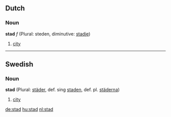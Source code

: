 ==Dutch==
===Noun===
'''stad''' ''f'' (Plural: steden, diminutive: [[stadje]])

# [[city]]

----
==Swedish==
===Noun===
'''stad''' (Plural: [[städer]], def. sing [[staden]], def. pl. [[städerna]])

#[[city]]

[[de:stad]]
[[hu:stad]]
[[nl:stad]]
